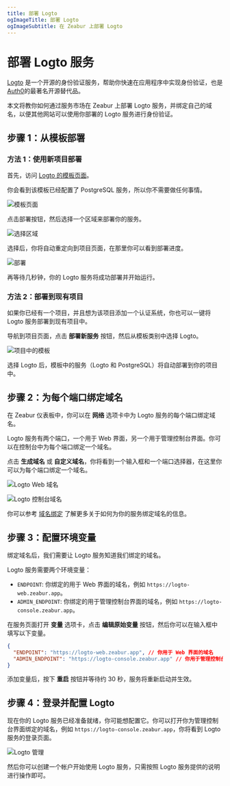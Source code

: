 ```yaml
---
title: 部署 Logto
ogImageTitle: 部署 Logto
ogImageSubtitle: 在 Zeabur 上部署 Logto
---
```


# 部署 Logto 服务

[Logto](https://logto.io/) 是一个开源的身份验证服务，帮助你快速在应用程序中实现身份验证，也是[Auth0](https://auth0.com/)的最著名开源替代品。

本文将教你如何通过服务市场在 Zeabur 上部署 Logto 服务，并绑定自己的域名，以便其他网站可以使用你部署的 Logto 服务进行身份验证。

## 步骤 1：从模板部署

### 方法 1：使用新项目部署

首先，访问 [Logto 的模板页面](https://zeabur.com/templates/AV1NZ4)。

你会看到该模板已经配置了 PostgreSQL 服务，所以你不需要做任何事情。

![模板页面](/marketplace/logto/template.png)

点击部署按钮，然后选择一个区域来部署你的服务。

![选择区域](/marketplace/logto/region.png)

选择后，你将自动重定向到项目页面，在那里你可以看到部署进度。

![部署](/marketplace/logto/deployment.png)

再等待几秒钟，你的 Logto 服务将成功部署并开始运行。

### 方法 2：部署到现有项目

如果你已经有一个项目，并且想为该项目添加一个认证系统，你也可以一键将 Logto 服务部署到现有项目中。

导航到项目页面，点击 **部署新服务** 按钮，然后从模板类别中选择 Logto。

![项目中的模板](/marketplace/logto/template-in-project.png)

选择 Logto 后，模板中的服务（Logto 和 PostgreSQL）将自动部署到你的项目中。

## 步骤 2：为每个端口绑定域名

在 Zeabur 仪表板中，你可以在 **网络** 选项卡中为 Logto 服务的每个端口绑定域名。

Logto 服务有两个端口，一个用于 Web 界面，另一个用于管理控制台界面。你可以在控制台中为每个端口绑定一个域名。

点击 **生成域名** 或 **自定义域名**，你将看到一个输入框和一个端口选择器，在这里你可以为每个端口绑定一个域名。

![Logto Web 域名](/marketplace/logto/web-domain.png)

![Logto 控制台域名](/marketplace/logto/console-domain.png)

你可以参考 [域名绑定](../deploy/domain-binding) 了解更多关于如何为你的服务绑定域名的信息。

## 步骤 3：配置环境变量

绑定域名后，我们需要让 Logto 服务知道我们绑定的域名。

Logto 服务需要两个环境变量：

- `ENDPOINT`: 你绑定的用于 Web 界面的域名，例如 `https://logto-web.zeabur.app`。
- `ADMIN_ENDPOINT`: 你绑定的用于管理控制台界面的域名，例如 `https://logto-console.zeabur.app`。

在服务页面打开 **变量** 选项卡，点击 **编辑原始变量** 按钮，然后你可以在输入框中填写以下变量。

```json
{
  "ENDPOINT": "https://logto-web.zeabur.app", // 你用于 Web 界面的域名
  "ADMIN_ENDPOINT": "https://logto-console.zeabur.app" // 你用于管理控制台界面的域名
}
```

添加变量后，按下 **重启** 按钮并等待约 30 秒，服务将重新启动并生效。

## 步骤 4：登录并配置 Logto

现在你的 Logto 服务已经准备就绪，你可能想配置它。你可以打开你为管理控制台界面绑定的域名，例如 `https://logto-console.zeabur.app`，你将看到 Logto 服务的登录页面。

![Logto 管理](/marketplace/logto/admin.png)

然后你可以创建一个帐户开始使用 Logto 服务，只需按照 Logto 服务提供的说明进行操作即可。